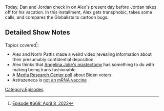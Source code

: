 {{DEFAULTSORT:
    #_EPISODE_0668:April 8, 2022
}}{{Episode
    | title           = April 8, 2022
    | caption         = [https://knowledgefight.libsyn.com/668-april-8-2022 Listen to this episode on Libsyn]
    | episodeNumber   = 668
    | length          = 01:18:15
    | airDate         = April 11, 2022
    | coverageDate    = April 8, 2022
    | previousEpisode = [[667: July 25, 2003]]
    | nextEpisode     = [[669: Chatting With Amanda Moore]]
}}

{{Stub}}

Today, Dan and Jordan check in on Alex's present day before Jordan takes off for his vacation. In this installment, Alex gets transphobic, takes some calls, and compares the Globalists to cartoon bugs.

==Detailed Show Notes==

Topics covered<ref>[https://knowledgefight.com/research/2022/4/10/episode-668-april-8-2022 Episode #668: April 8, 2022]</ref>:

*Alex and Norm Pattis made a weird video revealing information about their presumably confidential deposition
*Alex thinks that [https://www.health.harvard.edu/blog/angelina-jolies-prophylactic-mastectomy-a-difficult-decision-201305156255 Angelina Jolie's mastectomy] has something to do with making being trans fashionable
*A [https://www.newsbusters.org/blogs/nb/rich-noyes/2020/11/24/special-report-stealing-presidency-2020 Media Research Center poll] about Biden voters
*Astrazeneca is [https://www.yalemedicine.org/news/covid-19-vaccine-comparison not an mRNA vaccine]

[[Category:Episodes]]
